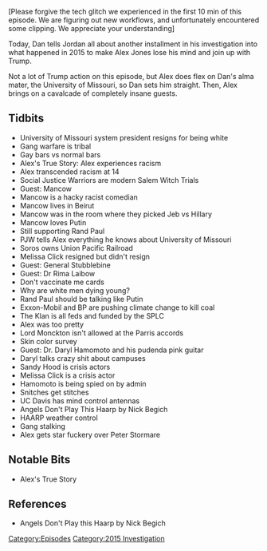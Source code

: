 {{Episode
    | title             = November 10-12, 2015
    | caption           = [https://knowledgefight.libsyn.com/knowledge-fight-november-10-12-2015 Listen to this episode on Libsyn]
    | episodeNumber     = 83
    | length            = 02:44:34
    | airDate           = September 18, 2017
    | coverageStartDate = November 10, 2015
    | coverageEndDate   = November 11, 2015
    | episodeType       = [[:Category:2015 Investigation|2015 Investigation]]
    | appearance        = [[Mancow]], [[Rand Paul]], [[George Soros]], [[Melissa Click]], [[General Stubblebine]], [[Rima Laibow]], [[Lord Monckton]], [[Dr. Daryl Hamomoto]], [[Nick Begich]], [[Peter Stormare]]
    | previousEpisode   = [[82: Oct. 27-Nov. 9, 2015]]
    | nextEpisode       = [[84: December 21, 2012]]
}}

{{Stub}}

[Please forgive the tech glitch we experienced in the first 10 min of this episode. We are figuring out new workflows, and unfortunately encountered some clipping. We appreciate your understanding]

Today, Dan tells Jordan all about another installment in his investigation into what happened in 2015 to make Alex Jones lose his mind and join up with Trump.

Not a lot of Trump action on this episode, but Alex does flex on Dan's alma mater, the University of Missouri, so Dan sets him straight. Then, Alex brings on a cavalcade of completely insane guests.

==Tidbits==

*University of Missouri system president resigns for being white
*Gang warfare is tribal
*Gay bars vs normal bars
*Alex's True Story: Alex experiences racism
*Alex transcended racism at 14
*Social Justice Warriors are modern Salem Witch Trials
*Guest: Mancow
*Mancow is a hacky racist comedian
*Mancow lives in Beirut
*Mancow was in the room where they picked Jeb vs Hillary
*Mancow loves Putin
*Still supporting Rand Paul
*PJW tells Alex everything he knows about University of Missouri
*Soros owns Union Pacific Railroad
*Melissa Click resigned but didn't resign
*Guest: General Stubblebine
*Guest: Dr Rima Laibow
*Don't vaccinate me cards
*Why are white men dying young?
*Rand Paul should be talking like Putin
*Exxon-Mobil and BP are pushing climate change to kill coal
*The Klan is all feds and funded by the SPLC
*Alex was too pretty
*Lord Monckton isn't allowed at the Parris accords
*Skin color survey
*Guest: Dr. Daryl Hamomoto and his pudenda pink guitar
*Daryl talks crazy shit about campuses
*Sandy Hood is crisis actors
*Melissa Click is a crisis actor
*Hamomoto is being spied on by admin
*Snitches get stitches
*UC Davis has mind control antennas
*Angels Don't Play This Haarp by Nick Begich
*HAARP weather control
*Gang stalking
*Alex gets star fuckery over Peter Stormare

==Notable Bits==

*Alex's True Story

==References==

*Angels Don't Play this Haarp by Nick Begich

[[Category:Episodes]]
[[Category:2015 Investigation]]
